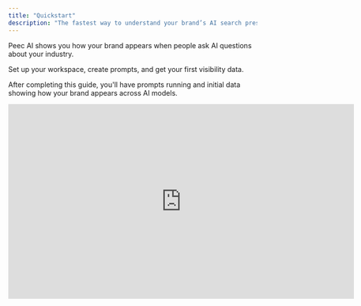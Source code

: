 ```yaml
---
title: "Quickstart"
description: "The fastest way to understand your brand’s AI search presence."
---
```


Peec AI shows you how your brand appears when people ask AI questions about your industry.

Set up your workspace, create prompts, and get your first visibility data.

After completing this guide, you'll have prompts running and initial data showing how your brand appears across AI models.

<iframe width="700" height="393.75" src="https://www.youtube.com/embed/Cmq_8EzawNw?si=xFGYd3YYDLyEr1Id&controls=0" title="YouTube video player" frameborder="0" allow="accelerometer; autoplay; clipboard-write; encrypted-media; gyroscope; picture-in-picture; web-share" referrerpolicy="strict-origin-when-cross-origin" allowfullscreen />

## Step 1: Set up your Workspace

<Info>
  **The workspace name must exactly match your brand.**

  It is the term we use when analyzing responses, so it’s important that it reflects your actual brand.

  You’ll also see your brand listed under “Competitors” because our system treats your brand as one of the competitors during the analysis process.
</Info>

Define your brand basics in the **Workspace** settings:

- **Brand name:** the name of the brand exactly as you want us to look for it in AI responses
- **Domain:** brand’s main website domain
- **IP Address:** choose where to run prompts from
- **Models:** select which AI models to track based on your plan

![Peec AI LLM Search Brand Visibility 1 Pn](/images/Peec-AI-LLM-search-brand-visibility-1.png)

## Step 2: Create your first prompts

Prompts are the actual questions people type into ChatGPT, Perplexity, Google, and other AI tools — they're essential for generating your data.

For example, "What project management tool would be best for a remote team of 10 people with a tight budget?"

Navigate to the **Prompts** page in your sidebar and start with 3-5 questions where you’d want your brand to appear.

Quick start options:

- **Use suggestions:** Accept prompts we generate based on your website and industry.

![Peec AI LLM Search Brand Visibility 3 Gi](/images/Peec-AI-LLM-search-brand-visibility-3.gif)

- **Add manually:** Click **Add** and enter your own questions.

![download.gif](/images/download.gif)

## Step 3: Review your Dashboard

Within 24 hours, check your dashboard for your first visibility data. Learn how to read your results in our dashboard guide.